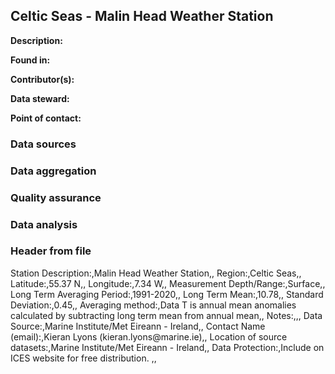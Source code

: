 ## Celtic Seas - Malin Head Weather Station

**Description:** 


**Found in:**

**Contributor(s):**

**Data steward:**

**Point of contact:**

### Data sources

### Data aggregation

### Quality assurance

### Data analysis

### Header from file
Station Description:,Malin Head Weather Station,,
Region:,Celtic Seas,,
Latitude:,55.37 N,,
Longitude:,7.34 W,,
Measurement Depth/Range:,Surface,,
Long Term Averaging Period:,1991-2020,,
Long Term Mean:,10.78,,
Standard Deviation:,0.45,,
Averaging method:,Data T is annual mean anomalies calculated by subtracting long term mean from annual mean,,
Notes:,,,
Data Source:,Marine Institute/Met Eireann - Ireland,,
Contact Name (email):,Kieran Lyons (kieran.lyons@marine.ie),,
Location of source datasets:,Marine Institute/Met Eireann - Ireland,,
Data Protection:,Include on ICES website for free distribution. ,,
